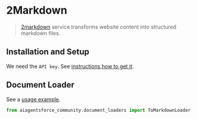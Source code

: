 # 2Markdown

>[2markdown](https://2markdown.com/) service transforms website content into structured markdown files.


## Installation and Setup

We need the `API key`. See [instructions how to get it](https://2markdown.com/login).

## Document Loader

See a [usage example](/docs/integrations/document_loaders/tomarkdown).

```python
from aiagentsforce_community.document_loaders import ToMarkdownLoader
```
